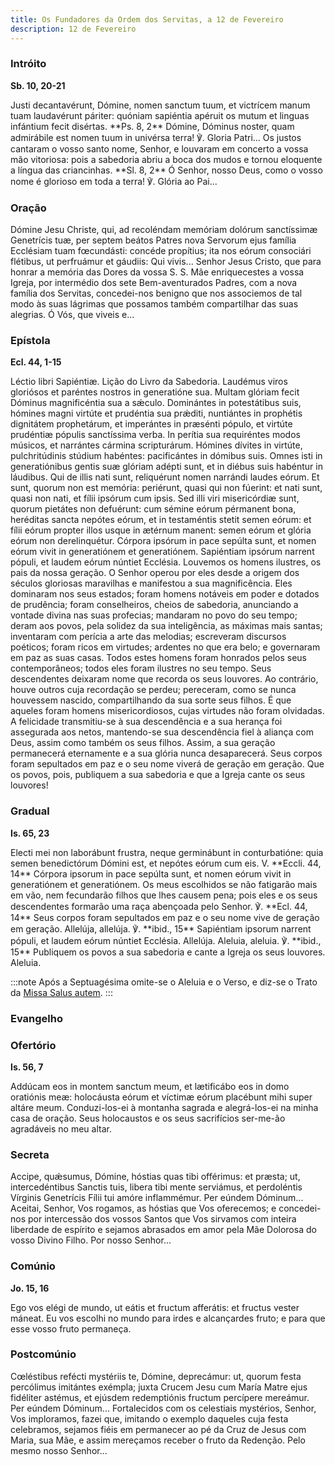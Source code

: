 ```yaml
---
title: Os Fundadores da Ordem dos Servitas, a 12 de Fevereiro
description: 12 de Fevereiro
---
```


### Intróito

**Sb. 10, 20-21**

<div class="side-by-side not-content">
  <span>
    Justi decantavérunt, Dómine, nomen sanctum tuum, et victrícem manum tuam laudavérunt páriter:
    quóniam sapiéntia apéruit os mutum et linguas infántium fecit disértas. **Ps. 8, 2** Dómine,
    Dóminus noster, quam admirábile est nomen tuum in univérsa terra! ℣. Gloria Patri...
  </span>
  <span>
    Os justos cantaram o vosso santo nome, Senhor, e louvaram em concerto a vossa mão vitoriosa:
    pois a sabedoria abriu a boca dos mudos e tornou eloquente a língua das criancinhas. **Sl. 8,
    2** Ó Senhor, nosso Deus, como o vosso nome é glorioso em toda a terra! ℣. Glória ao Pai...
  </span>
</div>

### Oração

<div class="side-by-side not-content">
  <span>
    Dómine Jesu Christe, qui, ad recoléndam memóriam dolórum sanctíssimæ Genetrícis tuæ, per septem
    beátos Patres nova Servorum ejus família Ecclésiam tuam fœcundásti: concéde propítius; ita nos
    eórum consociári flétibus, ut perfruámur et gáudiis: Qui vivis...
  </span>
  <span>
    Senhor Jesus Cristo, que para honrar a memória das Dores da vossa S. S. Mãe enriquecestes a
    vossa Igreja, por intermédio dos sete Bem-aventurados Padres, com a nova família dos Servitas,
    concedei-nos benigno que nos associemos de tal modo às suas lágrimas que possamos também
    compartilhar das suas alegrias. Ó Vós, que viveis e...
  </span>
</div>

### Epístola

**Ecl. 44, 1-15**

<div class="side-by-side not-content">
  <span>Léctio libri Sapiéntiæ.</span>
  <span>Lição do Livro da Sabedoria.</span>
  <span>
    Laudémus viros gloriósos et paréntes nostros in generatióne sua. Multam glóriam fecit Dóminus
    magnificéntia sua a sǽculo. Dominántes in potestátibus suis, hómines magni virtúte et prudéntia
    sua prǽditi, nuntiántes in prophétis dignitátem prophetárum, et imperántes in præsénti pópulo,
    et virtúte prudéntiæ pópulis sanctíssima verba. In perítia sua requiréntes modos músicos, et
    narrántes cármina scripturárum. Hómines dívites in virtúte, pulchritúdinis stúdium habéntes:
    pacificántes in dómibus suis. Omnes isti in generatiónibus gentis suæ glóriam adépti sunt, et in
    diébus suis habéntur in láudibus. Qui de illis nati sunt, reliquérunt nomen narrándi laudes
    eórum. Et sunt, quorum non est memória: periérunt, quasi qui non fúerint: et nati sunt, quasi
    non nati, et fílii ipsórum cum ipsis. Sed illi viri misericórdiæ sunt, quorum pietátes non
    defuérunt: cum sémine eórum pérmanent bona, heréditas sancta nepótes eórum, et in testaméntis
    stetit semen eórum: et fílii eórum propter illos usque in ætérnum manent: semen eórum et glória
    eórum non derelinquétur. Córpora ipsórum in pace sepúlta sunt, et nomen eórum vivit in
    generatiónem et generatiónem. Sapiéntiam ipsórum narrent pópuli, et laudem eórum núntiet
    Ecclésia.
  </span>
  <span>
    Louvemos os homens ilustres, os pais da nossa geração. O Senhor operou por eles desde a origem
    dos séculos gloriosas maravilhas e manifestou a sua magnificência. Eles dominaram nos seus
    estados; foram homens notáveis em poder e dotados de prudência; foram conselheiros, cheios de
    sabedoria, anunciando a vontade divina nas suas profecias; mandaram no povo do seu tempo; deram
    aos povos, pela solidez da sua inteligência, as máximas mais santas; inventaram com perícia a
    arte das melodias; escreveram discursos poéticos; foram ricos em virtudes; ardentes no que era
    belo; e governaram em paz as suas casas. Todos estes homens foram honrados pelos seus
    contemporâneos; todos eles foram ilustres no seu tempo. Seus descendentes deixaram nome que
    recorda os seus louvores. Ao contrário, houve outros cuja recordação se perdeu; pereceram, como
    se nunca houvessem nascido, compartilhando da sua sorte seus filhos. É que aqueles foram homens
    misericordiosos, cujas virtudes não foram olvidadas. A felicidade transmitiu-se à sua
    descendência e a sua herança foi assegurada aos netos, mantendo-se sua descendência fiel à
    aliança com Deus, assim como também os seus filhos. Assim, a sua geração permanecerá eternamente
    e a sua glória nunca desaparecerá. Seus corpos foram sepultados em paz e o seu nome viverá de
    geração em geração. Que os povos, pois, publiquem a sua sabedoria e que a Igreja cante os seus
    louvores!
  </span>
</div>

### Gradual

**Is. 65, 23**

<div class="side-by-side not-content">
  <span>
    Electi mei non laborábunt frustra, neque germinábunt in conturbatióne: quia semen benedictórum
    Dómini est, et nepótes eórum cum eis. V. **Eccli. 44, 14** Córpora ipsorum in pace sepúlta sunt,
    et nomen eórum vivit in generatiónem et generatiónem.
  </span>
  <span>
    Os meus escolhidos se não fatigarão mais em vão, nem fecundarão filhos que lhes causem pena;
    pois eles e os seus descendentes formarão uma raça abençoada pelo Senhor. ℣. **Ecl. 44, 14**
    Seus corpos foram sepultados em paz e o seu nome vive de geração em geração.
  </span>
  <span>
    Allelúja, allelúja. ℣. **ibid., 15** Sapiéntiam ipsorum narrent pópuli, et laudem eórum núntiet
    Ecclésia. Allelúja.
  </span>
  <span>
    Aleluia, aleluia. ℣. **ibid., 15** Publiquem os povos a sua sabedoria e cante a Igreja os seus
    louvores. Aleluia.
  </span>
</div>

:::note
Após a Septuagésima omite-se o Aleluia e o Verso, e diz-se o Trato da [Missa Salus autem](/missal/comum/8muitosmartires3).
:::

### Evangelho


<LinkCard href="/missal/comum/16abades#evangelho" title="Abades - Missa Os justi" />

### Ofertório

**Is. 56, 7**

<div class="side-by-side not-content">
  <span>
    Addúcam eos in montem sanctum meum, et lætificábo eos in domo oratiónis meæ: holocáusta eórum et
    víctimæ eórum placébunt mihi super altáre meum.
  </span>
  <span>
    Conduzi-los-ei à montanha sagrada e alegrá-los-ei na minha casa de oração. Seus holocaustos e os
    seus sacrifícios ser-me-ão agradáveis no meu altar.
  </span>
</div>

### Secreta

<div class="side-by-side not-content">
  <span>
    Accipe, quǽsumus, Dómine, hóstias quas tibi offérimus: et præsta; ut, intercedéntibus Sanctis
    tuis, libera tibi mente serviámus, et perdoléntis Vírginis Genetrícis Fílii tui amóre
    inflammémur. Per eúndem Dóminum...
  </span>
  <span>
    Aceitai, Senhor, Vos rogamos, as hóstias que Vos oferecemos; e concedei-nos por intercessão dos
    vossos Santos que Vos sirvamos com inteira liberdade de espírito e sejamos abrasados em amor
    pela Mãe Dolorosa do vosso Divino Filho. Por nosso Senhor...
  </span>
</div>

### Comúnio

**Jo. 15, 16**

<div class="side-by-side not-content">
  <span>Ego vos elégi de mundo, ut eátis et fructum afferátis: et fructus vester máneat.</span>
  <span>
    Eu vos escolhi no mundo para irdes e alcançardes fruto; e para que esse vosso fruto permaneça.
  </span>
</div>

### Postcomúnio

<div class="side-by-side not-content">
  <span>
    Cœléstibus refécti mystériis te, Dómine, deprecámur: ut, quorum festa percólimus imitántes
    exémpla; juxta Crucem Jesu cum María Matre ejus fidéliter astémus, et ejúsdem redemptiónis
    fructum percípere mereámur. Per eúndem Dóminum...
  </span>
  <span>
    Fortalecidos com os celestiais mystérios, Senhor, Vos imploramos, fazei que, imitando o exemplo
    daqueles cuja festa celebramos, sejamos fiéis em permanecer ao pé da Cruz de Jesus com Maria,
    sua Mãe, e assim mereçamos receber o fruto da Redenção. Pelo mesmo nosso Senhor...
  </span>
</div>
